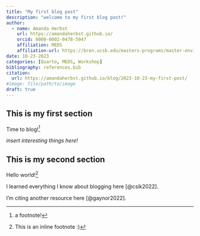 ```yaml
---
title: "My first blog post"
description: "welcome to my first blog post!"
author: 
  - name: Amanda Herbst
    url: https://amandaherbst.github.io/
    orcid: 0000-0002-0478-5947
    affiliation: MEDS
    affiliation-url: https://bren.ucsb.edu/masters-programs/master-environmental-data-science/academics-meds
date: 10-23-2023
categories: [Quarto, MEDS, Workshop]
bibliography: references.bib
citation:
  url: https://amandaherbst.github.io/blog/2023-10-23-my-first-post/
#image: file/path/to/image
draft: true
---
```


## This is my first section

Time to blog![^1]

[^1]: a footnote!

*insert interesting things here!*

## This is my second section

Hello world![^2]

[^2]: This is an inline footnote :)

I learned everything I know about blogging here [@csik2022].

I'm citing another resource here [@gaynor2022].
